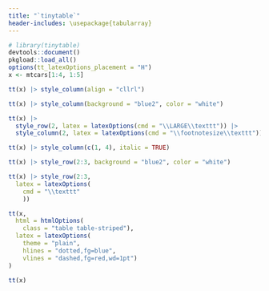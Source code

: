 ```yaml
---
title: "`tinytable`"
header-includes: \usepackage{tabularray}
---
```


```r
# library(tinytable)
devtools::document()
pkgload::load_all()
options(tt_latexOptions_placement = "H")
x <- mtcars[1:4, 1:5]
```
```r
tt(x) |> style_column(align = "cllrl")
```

```r
tt(x) |> style_column(background = "blue2", color = "white")
```

```r
tt(x) |>
  style_row(2, latex = latexOptions(cmd = "\\LARGE\\texttt")) |>
  style_column(2, latex = latexOptions(cmd = "\\footnotesize\\texttt"))
```

```r
tt(x) |> style_column(c(1, 4), italic = TRUE)
```

```r
tt(x) |> style_row(2:3, background = "blue2", color = "white")
```

```r
tt(x) |> style_row(2:3,
  latex = latexOptions(
    cmd = "\\texttt"
    ))
```


```r
tt(x,
  html = htmlOptions(
    class = "table table-striped"),
  latex = latexOptions(
    theme = "plain",
    hlines = "dotted,fg=blue",
    vlines = "dashed,fg=red,wd=1pt")
)
```

```r
tt(x)
```

